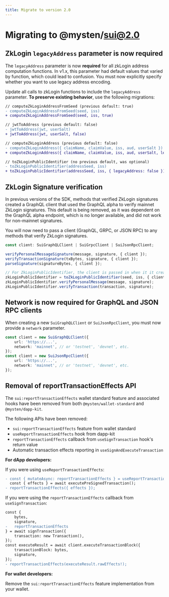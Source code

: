 ```yaml
---
title: Migrate to version 2.0
---
```


# Migrating to @mysten/sui@2.0

## ZkLogin `legacyAddress` parameter is now required

The `legacyAddress` parameter is now **required** for all zkLogin address computation functions. In
v1.x, this parameter had default values that varied by function, which could lead to confusion. You
must now explicitly specify whether you want to use legacy address encoding.

Update all calls to zkLogin functions to include the `legacyAddress` parameter. **To preserve
existing behavior**, use the following migrations:

```diff
// computeZkLoginAddressFromSeed (previous default: true)
- computeZkLoginAddressFromSeed(seed, iss)
+ computeZkLoginAddressFromSeed(seed, iss, true)

// jwtToAddress (previous default: false)
- jwtToAddress(jwt, userSalt)
+ jwtToAddress(jwt, userSalt, false)

// computeZkLoginAddress (previous default: false)
- computeZkLoginAddress({ claimName, claimValue, iss, aud, userSalt })
+ computeZkLoginAddress({ claimName, claimValue, iss, aud, userSalt, legacyAddress: false })

// toZkLoginPublicIdentifier (no previous default, was optional)
- toZkLoginPublicIdentifier(addressSeed, iss)
+ toZkLoginPublicIdentifier(addressSeed, iss, { legacyAddress: false })
```

## ZkLogin Signature verification

In previous versions of the SDK, methods that verified ZkLogin signatures created a GraphQL client
that used the GraphQL alpha to verify mainnet ZkLogin signatures. This default is being removed, as
it was dependent on the GraphQL alpha endpoint, which is no longer available, and did not work for
non-mainnet signatures.

You will now need to pass a client (GraphQL, GRPC, or JSON RPC) to any methods that verify ZkLogin
signatures.

```ts
const client: SuiGraphQLClient | SuiGrpcClient | SuiJsonRpcClient;

verifyPersonalMessageSignature(message, signature, { client });
verifyTransactionSignature(txBytes, signature, { client });
parseSignature(signatureBytes, { client });

// For ZkLoginPublicIdentifier, the client is passed in when it it created
zkLoginPublicIdentifier = toZkLoginPublicIdentifier(seed, iss, { client, legacyAddress: false });
zkLoginPublicIdentifier.verifyPersonalMessage(message, signature);
zkLoginPublicIdentifier.verifyTransaction(transaction, signature);
```

## Network is now required for GraphQL and JSON RPC clients

When creating a new `SuiGraphQLClient` or `SuiJsonRpcClient`, you must now provide a `network`
parameter.

```ts
const client = new SuiGraphQLClient({
	url: 'https://...',
	network: 'mainnet', // or 'testnet', 'devnet', etc.
});
const client = new SuiJsonRpcClient({
	url: 'https://...',
	network: 'mainnet', // or 'testnet', 'devnet', etc.
});
```

## Removal of reportTransactionEffects API

The `sui:reportTransactionEffects` wallet standard feature and associated hooks have been removed
from both `@mysten/wallet-standard` and `@mysten/dapp-kit`.

The following APIs have been removed:

- `sui:reportTransactionEffects` feature from wallet standard
- `useReportTransactionEffects` hook from dapp-kit
- `reportTransactionEffects` callback from `useSignTransaction` hook's return value
- Automatic transaction effects reporting in `useSignAndExecuteTransaction`

**For dApp developers:**

If you were using `useReportTransactionEffects`:

```diff
- const { mutateAsync: reportTransactionEffects } = useReportTransactionEffects();
  const { effects } = await executePreSignedTransaction();
- reportTransactionEffects({ effects });
```

If you were using the `reportTransactionEffects` callback from `useSignTransaction`:

```diff
const {
	bytes,
	signature,
-	reportTransactionEffects
} = await signTransaction({
	transaction: new Transaction(),
});
const executeResult = await client.executeTransactionBlock({
	transactionBlock: bytes,
	signature,
});
- reportTransactionEffects(executeResult.rawEffects!);
```

**For wallet developers:**

Remove the `sui:reportTransactionEffects` feature implementation from your wallet.
